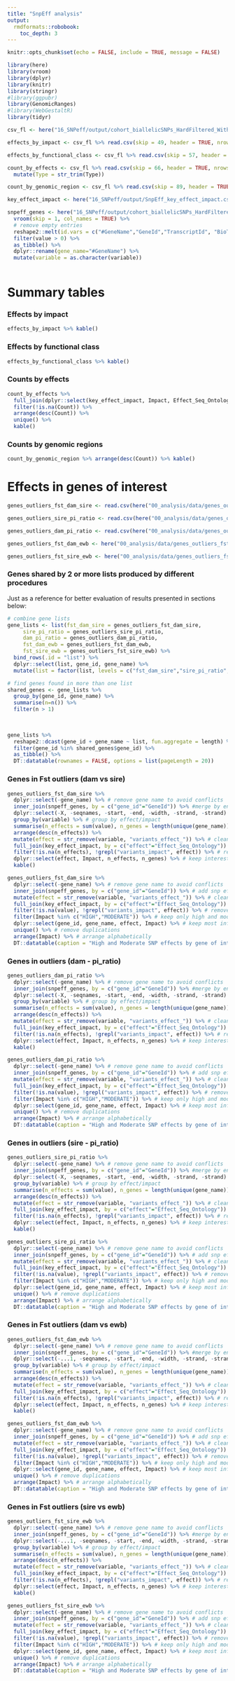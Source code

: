 ```yaml
---
title: "SnpEff analysis"
output: 
  rmdformats::robobook:
    toc_depth: 3
---
```


```r
knitr::opts_chunk$set(echo = FALSE, include = TRUE, message = FALSE)

library(here)
library(vroom)
library(dplyr)
library(knitr)
library(stringr)
#library(ggpubr)
library(GenomicRanges)
#library(WebGestaltR)
library(tidyr)
```


```r

csv_fl <- here("16_SNPeff/output/cohort_biallelicSNPs_HardFiltered_WithMissingness_filtered.summary.csv")

effects_by_impact <- csv_fl %>% read.csv(skip = 49, header = TRUE, nrows = 4)

effects_by_functional_class <- csv_fl %>% read.csv(skip = 57, header = TRUE, nrows = 3)

count_by_effects <- csv_fl %>% read.csv(skip = 66, header = TRUE, nrows = 19) %>% 
  mutate(Type = str_trim(Type))

count_by_genomic_region <- csv_fl %>% read.csv(skip = 89, header = TRUE, nrows = 11)

key_effect_impact <- here("16_SNPeff/output/SnpEff_key_effect_impact.csv") %>% vroom()

snpeff_genes <- here("16_SNPeff/output/cohort_biallelicSNPs_HardFiltered_WithMissingness_filtered.summary.genes.txt") %>% 
  vroom(skip = 1, col_names = TRUE) %>% 
  # remove empty entries
  reshape2::melt(id.vars = c("#GeneName","GeneId","TranscriptId", "BioType")) %>% 
  filter(value > 0) %>% 
  as_tibble() %>% 
  dplyr::rename(gene_name="#GeneName") %>% 
  mutate(variable = as.character(variable))
  

```

# Summary tables

### Effects by impact
```r
effects_by_impact %>% kable()
```

### Effects by functional class
```r
effects_by_functional_class %>% kable()
```

### Counts by effects
```r
count_by_effects %>% 
  full_join(dplyr::select(key_effect_impact, Impact, Effect_Seq_Ontology), by = c("Type"="Effect_Seq_Ontology")) %>% 
  filter(!is.na(Count)) %>% 
  arrange(desc(Count)) %>%
  unique() %>% 
  kable()
```

### Counts by genomic regions
```r
count_by_genomic_region %>% arrange(desc(Count)) %>% kable()
```

# Effects in genes of interest
```r

genes_outliers_fst_dam_sire <- read.csv(here("00_analysis/data/genes_outliers_fst.csv")) %>% as_tibble()

genes_outliers_sire_pi_ratio <- read.csv(here("00_analysis/data/genes_outliers_sire_pi_ratio.csv")) %>% as_tibble()

genes_outliers_dam_pi_ratio <- read.csv(here("00_analysis/data/genes_outliers_dam_pi_ratio.csv")) %>% as_tibble()

genes_outliers_fst_dam_ewb <- here("00_analysis/data/genes_outliers_fst_dam_ewb.csv") %>% vroom()

genes_outliers_fst_sire_ewb <- here("00_analysis/data/genes_outliers_fst_sire_ewb.csv") %>% vroom()

```

### Genes shared by 2 or more lists produced by different procedures

Just as a reference for better evaluation of results presented in sections below:

```r
# combine gene lists
gene_lists <- list(fst_dam_sire = genes_outliers_fst_dam_sire,
     sire_pi_ratio = genes_outliers_sire_pi_ratio,
     dam_pi_ratio = genes_outliers_dam_pi_ratio, 
     fst_dam_ewb = genes_outliers_fst_dam_ewb,
     fst_sire_ewb = genes_outliers_fst_sire_ewb) %>% 
  bind_rows(.id = "list") %>% 
  dplyr::select(list, gene_id, gene_name) %>% 
  mutate(list = factor(list, levels = c("fst_dam_sire","sire_pi_ratio","dam_pi_ratio","fst_dam_ewb","fst_sire_ewb")))

# find genes found in more than one list
shared_genes <- gene_lists %>% 
  group_by(gene_id, gene_name) %>% 
  summarise(n=n()) %>% 
  filter(n > 1)
  
  

gene_lists %>% 
  reshape2::dcast(gene_id + gene_name ~ list, fun.aggregate = length) %>% 
  filter(gene_id %in% shared_genes$gene_id) %>% 
  as_tibble() %>% 
  DT::datatable(rownames = FALSE, options = list(pageLength = 20))

```


### Genes in Fst outliers (dam vs sire)
```r

genes_outliers_fst_dam_sire %>% 
  dplyr::select(-gene_name) %>% # remove gene name to avoid conflicts  with snpeff
  inner_join(snpeff_genes, by = c("gene_id"="GeneId")) %>% #merge by ensembl gene id
  dplyr::select(-X, -seqnames, -start, -end, -width, -strand, -strand) %>% #remove extra columns  
  group_by(variable) %>% # group by effect/impact
  summarise(n_effects = sum(value), n_genes = length(unique(gene_name))) %>% # add effects and nr of genes by effect/impact
  arrange(desc(n_effects)) %>% 
  mutate(effect = str_remove(variable, "variants_effect_")) %>% # clean effects/impact column
  full_join(key_effect_impact, by = c("effect"="Effect_Seq_Ontology")) %>% # add an impact column
  filter(!is.na(n_effects), !grepl("variants_impact", effect)) %>% # remove empty entries after full join
  dplyr::select(effect, Impact, n_effects, n_genes) %>% # keep interesting columnd
  kable()
```

```r

genes_outliers_fst_dam_sire %>% 
  dplyr::select(-gene_name) %>% # remove gene name to avoid conflicts  with snpeff
  inner_join(snpeff_genes, by = c("gene_id"="GeneId")) %>% # add snp effects
  mutate(effect = str_remove(variable, "variants_effect_")) %>% # clean up effect column
  full_join(key_effect_impact, by = c("effect"="Effect_Seq_Ontology")) %>% # add impacts
  filter(!is.na(value), !grepl("variants_impact", effect)) %>% # remove unwanted rows
  filter(Impact %in% c("HIGH","MODERATE")) %>% # keep only high and moderate effects
  dplyr::select(gene_id, gene_name, effect, Impact) %>% # keep most informative columns
  unique() %>% # remove duplications
  arrange(Impact) %>% # arrange alphabetically
  DT::datatable(caption = "High and Moderate SNP effects by gene of interest", rownames = FALSE)
```



### Genes in outliers (dam - pi_ratio)
```r
genes_outliers_dam_pi_ratio %>% 
  dplyr::select(-gene_name) %>% # remove gene name to avoid conflicts  with snpeff
  inner_join(snpeff_genes, by = c("gene_id"="GeneId")) %>% #merge by ensembl gene id
  dplyr::select(-X, -seqnames, -start, -end, -width, -strand, -strand) %>% #remove extra columns  
  group_by(variable) %>% # group by effect/impact
  summarise(n_effects = sum(value), n_genes = length(unique(gene_name))) %>% # add effects and nr of genes by effect/impact
  arrange(desc(n_effects)) %>% 
  mutate(effect = str_remove(variable, "variants_effect_")) %>% # clean effects/impact column
  full_join(key_effect_impact, by = c("effect"="Effect_Seq_Ontology")) %>% # add an impact column
  filter(!is.na(n_effects), !grepl("variants_impact", effect)) %>% # remove empty entries after full join
  dplyr::select(effect, Impact, n_effects, n_genes) %>% # keep interesting columnd
  kable()
```

```r

genes_outliers_dam_pi_ratio %>% 
  dplyr::select(-gene_name) %>% # remove gene name to avoid conflicts  with snpeff
  inner_join(snpeff_genes, by = c("gene_id"="GeneId")) %>% # add snp effects
  mutate(effect = str_remove(variable, "variants_effect_")) %>% # clean up effect column
  full_join(key_effect_impact, by = c("effect"="Effect_Seq_Ontology")) %>% # add impacts
  filter(!is.na(value), !grepl("variants_impact", effect)) %>% # remove unwanted rows
  filter(Impact %in% c("HIGH","MODERATE")) %>% # keep only high and moderate effects
  dplyr::select(gene_id, gene_name, effect, Impact) %>% # keep most informative columns
  unique() %>% # remove duplications
  arrange(Impact) %>% # arrange alphabetically
  DT::datatable(caption = "High and Moderate SNP effects by gene of interest", rownames = FALSE)
```



### Genes in outliers (sire - pi_ratio)
```r

genes_outliers_sire_pi_ratio %>% 
  dplyr::select(-gene_name) %>% # remove gene name to avoid conflicts  with snpeff
  inner_join(snpeff_genes, by = c("gene_id"="GeneId")) %>% #merge by ensembl gene id
  dplyr::select(-X, -seqnames, -start, -end, -width, -strand, -strand) %>% #remove extra columns  
  group_by(variable) %>% # group by effect/impact
  summarise(n_effects = sum(value), n_genes = length(unique(gene_name))) %>% # add effects and nr of genes by effect/impact
  arrange(desc(n_effects)) %>% 
  mutate(effect = str_remove(variable, "variants_effect_")) %>% # clean effects/impact column
  full_join(key_effect_impact, by = c("effect"="Effect_Seq_Ontology")) %>% # add an impact column
  filter(!is.na(n_effects), !grepl("variants_impact", effect)) %>% # remove empty entries after full join
  dplyr::select(effect, Impact, n_effects, n_genes) %>% # keep interesting columnd
  kable()
```

```r

genes_outliers_sire_pi_ratio %>% 
  dplyr::select(-gene_name) %>% # remove gene name to avoid conflicts  with snpeff
  inner_join(snpeff_genes, by = c("gene_id"="GeneId")) %>% # add snp effects
  mutate(effect = str_remove(variable, "variants_effect_")) %>% # clean up effect column
  full_join(key_effect_impact, by = c("effect"="Effect_Seq_Ontology")) %>% # add impacts
  filter(!is.na(value), !grepl("variants_impact", effect)) %>% # remove unwanted rows
  filter(Impact %in% c("HIGH","MODERATE")) %>% # keep only high and moderate effects
  dplyr::select(gene_id, gene_name, effect, Impact) %>% # keep most informative columns
  unique() %>% # remove duplications
  arrange(Impact) %>% # arrange alphabetically
  DT::datatable(caption = "High and Moderate SNP effects by gene of interest", rownames = FALSE)
```


### Genes in Fst outliers (dam vs ewb)
```r
genes_outliers_fst_dam_ewb %>% 
  dplyr::select(-gene_name) %>% # remove gene name to avoid conflicts  with snpeff
  inner_join(snpeff_genes, by = c("gene_id"="GeneId")) %>% #merge by ensembl gene id
  dplyr::select(-...1, -seqnames, -start, -end, -width, -strand, -strand) %>% #remove extra columns  
  group_by(variable) %>% # group by effect/impact
  summarise(n_effects = sum(value), n_genes = length(unique(gene_name))) %>% # add effects and nr of genes by effect/impact
  arrange(desc(n_effects)) %>% 
  mutate(effect = str_remove(variable, "variants_effect_")) %>% # clean effects/impact column
  full_join(key_effect_impact, by = c("effect"="Effect_Seq_Ontology")) %>% # add an impact column
  filter(!is.na(n_effects), !grepl("variants_impact", effect)) %>% # remove empty entries after full join
  dplyr::select(effect, Impact, n_effects, n_genes) %>% # keep interesting columnd
  kable()
```

```r

genes_outliers_fst_dam_ewb %>% 
  dplyr::select(-gene_name) %>% # remove gene name to avoid conflicts  with snpeff
  inner_join(snpeff_genes, by = c("gene_id"="GeneId")) %>% # add snp effects
  mutate(effect = str_remove(variable, "variants_effect_")) %>% # clean up effect column
  full_join(key_effect_impact, by = c("effect"="Effect_Seq_Ontology")) %>% # add impacts
  filter(!is.na(value), !grepl("variants_impact", effect)) %>% # remove unwanted rows
  filter(Impact %in% c("HIGH","MODERATE")) %>% # keep only high and moderate effects
  dplyr::select(gene_id, gene_name, effect, Impact) %>% # keep most informative columns
  unique() %>% # remove duplications
  arrange(Impact) %>% # arrange alphabetically
  DT::datatable(caption = "High and Moderate SNP effects by gene of interest", rownames = FALSE)
```



### Genes in Fst outliers (sire vs ewb)
```r
genes_outliers_fst_sire_ewb %>% 
  dplyr::select(-gene_name) %>% # remove gene name to avoid conflicts  with snpeff
  inner_join(snpeff_genes, by = c("gene_id"="GeneId")) %>% #merge by ensembl gene id
  dplyr::select(-...1, -seqnames, -start, -end, -width, -strand, -strand) %>% #remove extra columns  
  group_by(variable) %>% # group by effect/impact
  summarise(n_effects = sum(value), n_genes = length(unique(gene_name))) %>% # add effects and nr of genes by effect/impact
  arrange(desc(n_effects)) %>% 
  mutate(effect = str_remove(variable, "variants_effect_")) %>% # clean effects/impact column
  full_join(key_effect_impact, by = c("effect"="Effect_Seq_Ontology")) %>% # add an impact column
  filter(!is.na(n_effects), !grepl("variants_impact", effect)) %>% # remove empty entries after full join
  dplyr::select(effect, Impact, n_effects, n_genes) %>% # keep interesting columnd
  kable()
```

```r

genes_outliers_fst_sire_ewb %>% 
  dplyr::select(-gene_name) %>% # remove gene name to avoid conflicts  with snpeff
  inner_join(snpeff_genes, by = c("gene_id"="GeneId")) %>% # add snp effects
  mutate(effect = str_remove(variable, "variants_effect_")) %>% # clean up effect column
  full_join(key_effect_impact, by = c("effect"="Effect_Seq_Ontology")) %>% # add impacts
  filter(!is.na(value), !grepl("variants_impact", effect)) %>% # remove unwanted rows
  filter(Impact %in% c("HIGH","MODERATE")) %>% # keep only high and moderate effects
  dplyr::select(gene_id, gene_name, effect, Impact) %>% # keep most informative columns
  unique() %>% # remove duplications
  arrange(Impact) %>% # arrange alphabetically
  DT::datatable(caption = "High and Moderate SNP effects by gene of interest", rownames = FALSE)
```



